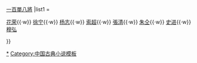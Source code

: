 {{Navbox
|name = 梁山泊八虎騎兼先鋒使
|title = 梁山泊八虎騎兼先鋒使
|titlestyle = background:#CCCC99
|style = 
|belowstyle = background:#CCCC99
|below = 參見：[[水浒传]]{{.w}}[[一百單八將]]
|list1 = <div>
[[花荣]]{{·w}} 
[[徐宁]]{{·w}} 
[[杨志]]{{·w}} 
[[索超]]{{·w}} 
[[张清 (水浒)|張清]]{{·w}}
[[朱仝]]{{·w}}
[[史进]]{{·w}}
[[穆弘]]
</div>
}}<noinclude>
[[Category:水浒一百单八将|*]]
[[Category:中国古典小说模板]]
</noinclude>